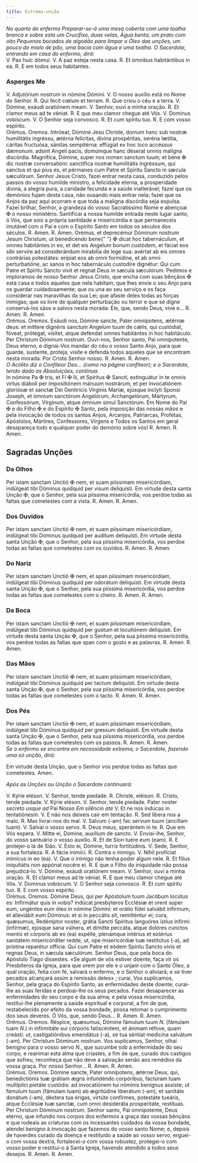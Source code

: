 ```yaml
---
title: Extrema-unção
---
```


<em>
  No quarto do enfermo Preparar-se-á uma mesa coberta com uma toalha branca e
  sobre esta um Crucifixo, duas velas, Água benta, um prato com oito Pequenos
  bocados de algodão para limpar o Óleo das unções, um pouco de miolo de pão,
  uma bacia com água e uma toalha. O Sacerdote, entrando em casa do enfermo,
  dirá:
</em>

<div class="grid grid-cols-2 gap-5">
  <span class="text-justify">V. Pax huic dómui.</span>
  <span class="text-justify">V. A paz esteja nesta casa.</span>
  <span class="text-justify">
    <span class="text-red-500">R.</span> Et ómnibus habitántibus in ea.
  </span>
  <span class="text-justify">
    <span class="text-red-500">R.</span> E em todos seus habitantes.
  </span>
</div>


### Asperges Me

<AspergesMe />

<div class="grid grid-cols-2 gap-5">
  <span class="text-justify">
    V. Adjutórium nostrum in nómine Dómini.
  </span>
  <span class="text-justify">
    V. O nosso auxílio está no Nome do Senhor.
  </span>
  <span class="text-justify">
    <span class="text-red-500">R.</span> Qui fecit cœlum et terram.
  </span>
  <span class="text-justify">
    <span class="text-red-500">R.</span> Que criou o céu e a terra.
  </span>
  <span class="text-justify">V. Dómine, exáudi oratiónem meam.</span>
  <span class="text-justify">V. Senhor, ouvi a minha oração.</span>
  <span class="text-justify">
    <span class="text-red-500">R.</span> Et clamor meus ad te véniat.
  </span>
  <span class="text-justify">
    <span class="text-red-500">R.</span> E que meu clamor chegue até Vós.
  </span>
  <span class="text-justify">V. Dominus vobíscum.</span>
  <span class="text-justify">V. O Senhor seja convosco.</span>
  <span class="text-justify">
    <span class="text-red-500">R.</span> Et cum spíritu tuo.
  </span>
  <span class="text-justify">
    <span class="text-red-500">R.</span> E com vosso espírito.
  </span>
</div>

<div class="grid grid-cols-2 gap-5">
  <span class="text-red-500 text-center">Orémus.</span>
  <span class="text-red-500 text-center">Oremos.</span>
  <span class="text-justify">
    Intróeat, Dómine Jesu Christe, domum hanc sub nostræ humilitátis ingréssu,
    ætérna felícitas, divína prospéritas, seréna lætítia, cáritas fructuósa,
    sánitas sempitérna: effúgiat ex hoc loco accéssus dæmonum: adsint Angeli
    pacis, domúmque hanc déserat omnis malígna discórdia. Magnífica, Dómine,
    super nos nomen sanctum tuum; et béne
    <span class="text-red-500">&#10016;</span> dic nostræ conversatióni: sanctífica
    nostræ humilitátis ingréssum, qui sanctus et qui pius es, et pérmanes cum Patre
    et Spíritu Sancto in sæcula sæculórum.
  </span>
  <span class="text-justify">
    Senhor Jesus Cristo, fazei entrar nesta casa, conduzido pelos passos do
    vosso humilde ministro, a felicidade eterna, a prosperidade divina, a
    alegria pura, a caridade fecunda e a saúde inalterável; fazei que os
    demónios fujam desta casa, não ousando mais entrar nela; fazei que os Anjos
    da paz aqui acorram e que toda a maligna discórdia seja expulsa. Fazei
    brilhar, Senhor, a grandeza do vosso Sacratíssimo Nome e abençoai
    <span class="text-red-500">&#10016;</span> o nosso ministério. Santificai a nossa
    humilde entrada neste lugar santo, ó Vós, que sois a própria santidade e misericórdia
    e que permaneceis imutável com o Pai e com o Espírito Santo em todos os séculos
    dos séculos.
  </span>
  <span class="text-justify">
    <span class="text-red-500">R.</span> Amen.
  </span>
  <span class="text-justify">
    <span class="text-red-500">R.</span> Amen.
  </span>
  <span class="text-justify">
    Orémus, et deprecémur Dóminum nostrum Jesum Christum, ut benedicéndo bene{" "}
    <span class="text-red-500">&#10016;</span> dicat hoc tabernáculum, et omnes
    habitántes in eo, et det eis Angelum bonum custódem, et fáciat eos sibi
    servíre ad considerándum mirabília de lege sua: avértat ab eis omnes
    contrárias potestátes: erípiat eos ab omni formídine, et ab omni
    perturbatióne, ac sanos in hoc tabernáculo custodíre dignétur: Qui cum Patre
    et Spíritu Sancto vivit et regnat Deus in sæcula sæculórum.
  </span>
  <span class="text-justify">
    Pedimos e imploramos de nosso Senhor Jesus Cristo, que encha com suas
    bênçãos <span class="text-red-500">&#10016;</span> esta casa e todos aqueles
    que nela habitam; que lhes envie o seu Anjo para os guardar cuidadosamente;
    que os una ao seu serviço e os faça considerar nas maravilhas da sua Lei;
    que afaste deles todas as forças inimigas; que os livre de qualquer
    perturbação ou terror e que se digne conservá-los sãos e salvos nesta
    morada: Ele, que, sendo Deus, vive e...
  </span>
  <span class="text-justify">
    <span class="text-red-500">R.</span> Amen.
  </span>
  <span class="text-justify">
    <span class="text-red-500">R.</span> Amen.
  </span>
</div>

<div class="grid grid-cols-2 gap-5">
  <span class="text-red-500 text-center">Orémus.</span>
  <span class="text-red-500 text-center">Oremos.</span>
  <span class="text-justify">
    Exáudi nos, Dómine sancte, Pater omnípotens, ætérnæ deus: et míttere
    dignéris sanctum Angelum tuum de cælis, qui custódiat, fóveat, prótegat,
    vísitet, atque deféndat omnes habitántes in hoc habitáculo. Per Christum
    Dóminum nostrum.
  </span>
  <span class="text-justify">
    Ouvi-nos, Senhor santo, Pai omnipotente, Deus eterno, e dignai-Vos mandar do
    céu o vosso Santo Anjo, para que guarde, sustente, proteja, visite e defenda
    todos aqueles que se encontram nesta morada. Por Cristo Senhor nosso.
  </span>
  <span class="text-justify">
    <span class="text-red-500">R.</span> Amen.
  </span>
  <span class="text-justify">
    <span class="text-red-500">R.</span> Amen.
  </span>
</div>

<em>
  O Acólito diz o Confiteor Deo... (como na página confiteor); e o Sacerdote,
  tendo dado as Absolvições, continua:
</em>

<div class="grid grid-cols-2 gap-5">
  <span class="text-justify">
    In nómine Pa <span class="text-red-500">&#10016;</span> tris, et Fí
    <span class="text-red-500">&#10016;</span> lii, et Spíritus
    <span class="text-red-500">&#10016;</span> Sancti, extinguátur in te omnis
    virtus diáboli per impositiónem mánuum nostrárum, et per invocatiónem
    gloriósæ et sanctæ Dei Genitrícis Vírginis Maríæ, ejúsque ínclyti Sponsi
    Joseph, et ómnium sanctórum Angelórum, Archangelórum, Mártyrum, Confessórum,
    Vírginum, atque ómnium simul Sanctórum.
  </span>
  <span class="text-justify">
    Em Nome do Pai <span class="text-red-500">&#10016;</span> e do Filho
    <span class="text-red-500">&#10016;</span> e do Espírito
    <span class="text-red-500">&#10016;</span> Santo, pela imposição das nossas
    mãos e pela invocação de todos os santos Anjos, Arcanjos, Patriarcas,
    Profetas, Apóstolos, Mártires, Confessores, Virgens e Todos os Santos em
    geral desapareça todo e qualquer poder do demónio sobre vós!
  </span>
  <span class="text-justify">
    <span class="text-red-500">R.</span> Amen.
  </span>
  <span class="text-justify">
    <span class="text-red-500">R.</span> Amen.
  </span>
</div>

## Sagradas Unções

### Da Olhos

<div class="grid grid-cols-2 gap-5">
  <span class="text-justify">
    Per istam sanctam Unctió <span class="text-red-500">&#10016;</span> nem, et
    suam piíssimam misericórdiam, indúlgeat tibi Dóminus quidquid per visum
    deliquísti.
  </span>
  <span class="text-justify">
    Em virtude desta santa Unção <span class="text-red-500">&#10016;</span>, que
    o Senhor, pela sua piíssima misericórdia, vos perdoe todas as faltas que
    cometestes com a vista.
  </span>
  <span class="text-justify">
    <span class="text-red-500">R.</span> Amen.
  </span>
  <span class="text-justify">
    <span class="text-red-500">R.</span> Amen.
  </span>
</div>

### Dos Ouvidos

<div class="grid grid-cols-2 gap-5">
  <span class="text-justify">
    Per istam sanctam Unctió <span class="text-red-500">&#10016;</span> nem, et
    suam piíssimam misericórdiam, indúlgeat tibi Dóminus quidquid per audítum
    deliquísti.
  </span>
  <span class="text-justify">
    Em virtude desta santa Unção <span class="text-red-500">&#10016;</span>, que
    o Senhor, pela sua piíssima misericórdia, vos perdoe todas as faltas que
    cometestes com os ouvidos.
  </span>
  <span class="text-justify">
    <span class="text-red-500">R.</span> Amen.
  </span>
  <span class="text-justify">
    <span class="text-red-500">R.</span> Amen.
  </span>
</div>

### Do Nariz

<div class="grid grid-cols-2 gap-5">
  <span class="text-justify">
    Per istam sanctam Unctió <span class="text-red-500">&#10016;</span> nem, et
    span piíssimam misericórdiam, indúlgeat tibi Dóminus quidquid per odorátum
    deliquísti.
  </span>
  <span class="text-justify">
    Em virtude desta santa Unção <span class="text-red-500">&#10016;</span>, que
    o Senhor, pela sua piíssima misericórdia, vos perdoe todas as faltas que
    cometestes com o cheiro.
  </span>
  <span class="text-justify">
    <span class="text-red-500">R.</span> Amen.
  </span>
  <span class="text-justify">
    <span class="text-red-500">R.</span> Amen.
  </span>
</div>

### Da Boca

<div class="grid grid-cols-2 gap-5">
  <span class="text-justify">
    Per istam sanctam Unctió <span class="text-red-500">&#10016;</span> nem, et
    suam piíssimam misericórdiam, indúlgeat tibi Dóminus quidquid per gustum et
    locutiónem deliquísti.
  </span>
  <span class="text-justify">
    Em virtude desta santa Unção <span class="text-red-500">&#10016;</span>, que
    o Senhor, pela sua piíssima misericórdia, vos perdoe todas as faltas que
    span com o gosto e as palavras.
  </span>
  <span class="text-justify">
    <span class="text-red-500">R.</span> Amen.
  </span>
  <span class="text-justify">
    <span class="text-red-500">R.</span> Amen.
  </span>
</div>

### Das Mãos

<div class="grid grid-cols-2 gap-5">
  <span class="text-justify">
    Per istam sanctam Unctió <span class="text-red-500">&#10016;</span> nem, et
    suam piíssimam misericórdiam, indúlgeat tibi Dóminus quidquid per tactum
    deliquísti.
  </span>
  <span class="text-justify">
    Em virtude desta santa Unção <span class="text-red-500">&#10016;</span>, que
    o Senhor, pela sua piíssima misericórdia, vos perdoe todas as faltas que
    cometestes com o tacto.
  </span>
  <span class="text-justify">
    <span class="text-red-500">R.</span> Amen.
  </span>
  <span class="text-justify">
    <span class="text-red-500">R.</span> Amen.
  </span>
</div>

### Dos Pés

<div class="grid grid-cols-2 gap-5">
  <span class="text-justify">
    Per istam sanctam Unctió <span class="text-red-500">&#10016;</span> nem, et
    suam piíssimam misericórdiam, indúlgeat tibi Dóminus quidquid per gressum
    deliquísti.
  </span>
  <span class="text-justify">
    Em virtude desta santa Unção <span class="text-red-500">&#10016;</span>, que
    o Senhor, pela sua piíssima misericórdia, vos perdoe todas as faltas que
    cometestes com os passos.
  </span>
  <span class="text-justify">
    <span class="text-red-500">R.</span> Amen.
  </span>
  <span class="text-justify">
    <span class="text-red-500">R.</span> Amen.
  </span>
</div>

<em>
  Se o enfermo se encontra em necessidade extrema, o Sacerdote, fazendo uma só
  unção, dirá:
</em>

<p>
  Em virtude desta Unção, que o Senhor vos perdoe todas as faltas que
  cometestes. Amen.
</p>

<em>Após as Unções ou Unção o Sacerdote continuará:</em>

<div class="grid grid-cols-2 gap-5">
  <span class="text-justify">V. Kýrie eléson.</span>
  <span class="text-justify">V. Senhor, tende piedade.</span>
  <span class="text-justify">
    <span class="text-red-500">R.</span> Christe, eléison.
  </span>
  <span class="text-justify">
    <span class="text-red-500">R.</span> Cristo, tende piedade.
  </span>
  <span class="text-justify">V. Kýrie eléson.</span>
  <span class="text-justify">V. Senhor, tende piedade.</span>
  <span class="text-justify">
    Pater noster <em>secreto usque ad</em>
  </span>
  <span class="text-justify">
    Pai Nosso <em>Em silêncio até</em>
  </span>
  <span class="text-justify">V. Et ne nos indúcas in tentatiónesm.</span>
  <span class="text-justify">V. E não nos deixeis cair em tentação.</span>
  <span class="text-justify">
    <span class="text-red-500">R.</span> Sed líbera nos a malo.
  </span>
  <span class="text-justify">
    <span class="text-red-500">R.</span> Mas livrai-nos do mal.
  </span>
  <span class="text-justify">
    V. Salvum (-am) fac servum tuum (ancíllam tuam).
  </span>
  <span class="text-justify">V. Salvai o vosso servo.</span>
  <span class="text-justify">
    <span class="text-red-500">R.</span> Deus meus, sperántem in te.
  </span>
  <span class="text-justify">
    <span class="text-red-500">R.</span> Que em Vós espera.
  </span>
  <span class="text-justify">
    V. Mitte ei, Dómine, auxílium de sancto.
  </span>
  <span class="text-justify">
    V. Enviai-lhe, Senhor, do vosso santuário o vosso auxílio.
  </span>
  <span class="text-justify">
    <span class="text-red-500">R.</span> Et de Sion tuére eum (eam).
  </span>
  <span class="text-justify">
    <span class="text-red-500">R.</span> E protejei-o lá de Sião.
  </span>
  <span class="text-justify">
    V. Esto ei, Dómine, turris fortitúdinis.
  </span>
  <span class="text-justify">V. Sede, Senhor, a sua fortaleza.</span>
  <span class="text-justify">
    <span class="text-red-500">R.</span> A fácie inimíci.
  </span>
  <span class="text-justify">
    <span class="text-red-500">R.</span> Contra o inimigo.
  </span>
  <span class="text-justify">
    V. Nihil profíciat inimícus in eo (ea).
  </span>
  <span class="text-justify">
    V. Que o inimigo não tenha poder algum nele.
  </span>
  <span class="text-justify">
    <span class="text-red-500">R.</span> Et fílius iniquitátis non appónat nocére
    ei.
  </span>
  <span class="text-justify">
    <span class="text-red-500">R.</span> E que o Filho da iniquidade não possa
    prejudicá-lo.
  </span>
  <span class="text-justify">V. Dómine, exáudi oratiónem meam.</span>
  <span class="text-justify">V. Senhor, ouvi a minha oração.</span>
  <span class="text-justify">
    <span class="text-red-500">R.</span> Et clamor meus ad te véniat.
  </span>
  <span class="text-justify">
    <span class="text-red-500">R.</span> E que meu clamor chegue até Vós.
  </span>
  <span class="text-justify">V. Dominus vobíscum.</span>
  <span class="text-justify">V. O Senhor seja convosco.</span>
  <span class="text-justify">
    <span class="text-red-500">R.</span> Et cum spíritu tuo.
  </span>
  <span class="text-justify">
    <span class="text-red-500">R.</span> E com vosso espírito.
  </span>
</div>

<div class="grid grid-cols-2 gap-5">
  <span class="text-red-500 text-center">Orémus.</span>
  <span class="text-red-500 text-center">Oremos.</span>
  <span class="text-justify">
    Dómine Deus, qui per Apóstolum tuum Jacóbum locútus es: Infirmátur quis in
    vobis? indúcat presbýteros Ecclésiæ et orent super eum, ungéntes eum óleo in
    nómine Dómini: et orátio fídei salvábit infírmum, et alleviábit eum Dóminus:
    et si in peccátis sit, remitténtur ei; cura, quæsumus, Redémptor noster,
    grátia Sancti Spíritus languóres istíus infírmi (infírmæ), ejúsque sana
    vúlnera, et dimítte peccáta, atque dolóres cunctos mentis et córporis ab eo
    (ea) expélle, plenámque intérius et extérius sanitátem misericórditer redde,
    ut, ope misericórdiæ tuæ restitútus (-a), ad prístina reparétur offícia: Qui
    cum Patre et eódem Spíritu Sancto vivis et regnas Deus, in sæcula sæculórum.
  </span>
  <span class="text-justify">
    Senhor Deus, que pela boca do Apóstolo Tiago dissestes. «Se algum de vós
    estiver doente, faça vir os Presbíteros da Igreja, para que orem por ele e o
    unjam com o Santo Óleo, a qual oração, feita com fé, salvará o enfermo, e o
    Senhor o aliviará; e se tiver pecados alcançará assim a remissão deles» ;
    curai, Vos suplicamos, Senhor, pela graça do Espírito Santo, as enfermidades
    deste doente; curai-lhe as suas feridas e perdoai-lhe os seus pecados. Fazei
    desaparecer as enfermidades do seu corpo e da sua alma; e pela vossa
    misericórdia, restituí-lhe plenamente a saúde espiritual e corporal, a fim
    de que, restabelecido por efeito da vossa bondade, possa retomar o
    cumprimento dos seus deveres. Ó Vós, que, sendo Deus...
  </span>
  <span class="text-justify">
    <span class="text-red-500">R.</span> Amen.
  </span>
  <span class="text-justify">
    <span class="text-red-500">R.</span> Amen.
  </span>
</div>

<div class="grid grid-cols-2 gap-5">
  <span class="text-red-500 text-center">Orémus.</span>
  <span class="text-red-500 text-center">Oremos.</span>
  <span class="text-justify">
    Réspice, quæsumus, Dómine fámulum tuum <em>N. </em>(fámulam tuam
    <em>N.</em>) in infirmitáte sui córporis fatiscéntem, et ánimam réfove, quam
    creásti: ut, castigatiónibus emendátus (-a), se tua séntiat medicína salvátum
    (-am). Per Christum Dóminum nostrum.
  </span>
  <span class="text-justify">
    Vos suplicamos, Senhor, olhai benigno para o vosso servo <em>N.</em>, que
    sucumbe sob a enfermidade do seu corpo, e reanimai esta alma que criastes, a
    fim de que, curado dos castigos que sofreu, reconheça que não deve a
    salvação senão aos remédios da vossa graça. Por nosso Senhor...
  </span>
  <span class="text-justify">
    <span class="text-red-500">R.</span> Amen.
  </span>
  <span class="text-justify">
    <span class="text-red-500">R.</span> Amen.
  </span>
</div>

<div class="grid grid-cols-2 gap-5">
  <span class="text-red-500 text-center">Orémus.</span>
  <span class="text-red-500 text-center">Oremos.</span>
  <span class="text-justify">
    Dómine sancte, Pater omnípotens, ætérne Deus, qui, benedictiónis tuæ grátiam
    ægris infundéndo corpóribus, factúram tuam multíplici pietáte custódis: ad
    invocatiónem tui nóminis benígnus assíste; ut fámulum tuum (fámulam tuam) ab
    ægritúdine liberátum (-am), et sanitáte donátum (-am), déxtera tua érigas,
    virtúte confírmes, potestáte tueáris, atque Ecclésiæ tuæ sanctæ, cum omni
    desideráta prosperitáte, restítuas. Per Christum Dóminum nostrum.
  </span>
  <span class="text-justify">
    Senhor santo, Pai omnipotente, Deus eterno, que infundis nos corpos dos
    enfermos a graça das vossas bênçãos e que rodeais as criaturas com os
    incessantes cuidados da vossa bondade, atendei benigno à invocação que
    fazemos do vosso santo Nome; e, depois de haverdes curado da doença e
    restituído a saúde ao vosso servo, erguei-o com vossa dextra, fortalecei-o
    com vossa robustez, protegei-o com vosso poder e restituí-o à Santa Igreja,
    havendo atendido a todos seus desejos.
  </span>
  <span class="text-justify">
    <span class="text-red-500">R.</span> Amen.
  </span>
  <span class="text-justify">
    <span class="text-red-500">R.</span> Amen.
  </span>
</div>
